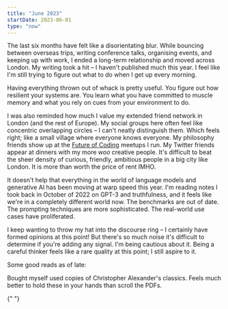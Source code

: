 ```yaml
---
title: "June 2023"
startDate: 2023-06-01
type: "now"
---
```



The last six months have felt like a disorientating blur. While bouncing between overseas trips, writing conference talks, organising events, and keeping up with work, I ended a long-term relationship and moved across London. My writing took a hit – I haven't published much this year. I feel like I'm still trying to figure out what to do when I get up every morning.

Having everything thrown out of whack is pretty useful. You figure out how resilient your systems are. You learn what you have committed to muscle memory and what you rely on cues from your environment to do.

I was also reminded how much I value my extended friend network in London (and the rest of Europe). My social groups here often feel like concentric overlapping circles – I can't neatly distinguish them. Which feels right; like a small village where everyone knows everyone. My philosophy friends show up at the [Future of Coding](https://lu.ma/foclondon) meetups I run. My Twitter friends appear at dinners with my more _woo_ creative people. It's difficult to beat the sheer density of curious, friendly, ambitious people in a big city like London. It is more than worth the price of rent IMHO.

<TweetEmbed tweetId="1657378772159430657" />

It doesn't help that everything in the world of language models and generative AI has been moving at warp speed this year. I'm reading notes I took back in October of 2022 on GPT-3 and truthfulness, and it feels like we're in a completely different world now. The benchmarks are out of date. The prompting techniques are more sophisticated. The real-world use cases have proliferated.

I keep wanting to throw my hat into the discourse ring – I certainly have formed opinions at this point! But there's so much noise it's difficult to determine if you're adding any signal. I'm being cautious about it. Being a careful thinker feels like a rare quality at this point; I still aspire to it.

Some good reads as of late:

<ResourceBook
	url="https://www.google.co.uk/books/edition/Other_Minds_The_Octopus_and_the_Evolutio/GeEZDQAAQBAJ?hl=en&gbpv=0"
	title="Other Minds: The Octopus, and the Deep Origins of Consciousness"
	author="Peter Godfrey-Smith"
	image={OtherMinds}
/>

<ResourceBook
	url="https://www.google.co.uk/books/edition/Being_You/g0-4DwAAQBAJ?hl=en&gbpv=0"
	title="Being You: The New Science of Consciousness"
	author="Anil Seth"
	image={BeingYou}
/>

Bought myself used copies of Christopher Alexander's classics. Feels much better to hold these in your hands than scroll the PDFs.

<BasicImage src="/images/posts/now/patlang.jpeg" />{" "}
